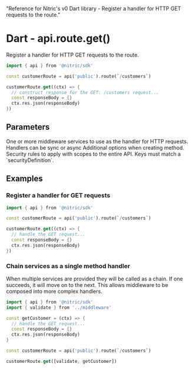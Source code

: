   "Reference for Nitric's v0 Dart library - Register a handler for HTTP GET requests to the route."

# Dart - api.route.get()

Register a handler for HTTP GET requests to the route.

```dart
import { api } from '@nitric/sdk'

const customerRoute = api('public').route(`/customers`)

customerRoute.get((ctx) => {
  // construct response for the GET: /customers request...
  const responseBody = {}
  ctx.res.json(responseBody)
})
```

## Parameters

<Properties>
  <Property name="middleware" required type="HttpMiddleware | HttpMiddleware[]">
    One or more middleware services to use as the handler for HTTP requests.
    Handlers can be sync or async
  </Property>
  <Property name="opts" type="object">
    Additional options when creating method.
    <Properties nested>
      <Property name="security" type="map<string, string[]>">
        Security rules to apply with scopes to the entire API. Keys must match a
        `securityDefinition`.
      </Property>
    </Properties>
  </Property>
</Properties>

## Examples

### Register a handler for GET requests

```dart
import { api } from '@nitric/sdk'

const customerRoute = api('public').route(`/customers`)

customerRoute.get((ctx) => {
  // handle the GET request...
  const responseBody = {}
  ctx.res.json(responseBody)
})
```

### Chain services as a single method handler

When multiple services are provided they will be called as a chain. If one succeeds, it will move on to the next. This allows middleware to be composed into more complex handlers.

```dart
import { api } from '@nitric/sdk'
import { validate } from '../middleware'

const getCustomer = (ctx) => {
  // handle the GET request...
  const responseBody = {}
  ctx.res.json(responseBody)
}

const customerRoute = api('public').route(`/customers`)

customerRoute.get([validate, getCustomer])
```
